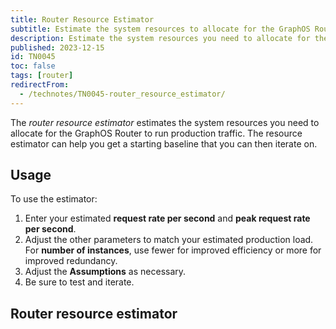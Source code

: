 ```yaml
---
title: Router Resource Estimator
subtitle: Estimate the system resources to allocate for the GraphOS Router
description: Estimate the system resources you need to allocate for the Apollo GraphOS Router to run production traffic.
published: 2023-12-15
id: TN0045
toc: false
tags: [router]
redirectFrom:
  - /technotes/TN0045-router_resource_estimator/
---
```



The _router resource estimator_ estimates the system resources you need to allocate for the GraphOS Router to run production traffic. The resource estimator can help you get a starting baseline that you can then iterate on.

## Usage

To use the estimator:

1. Enter your estimated **request rate per second** and **peak request rate per second**.
1. Adjust the other parameters to match your estimated production load. For **number of instances**, use fewer for improved efficiency or more for improved redundancy.
1. Adjust the **Assumptions** as necessary.
1. Be sure to test and iterate.

## Router resource estimator

<RouterResourceEstimator />
